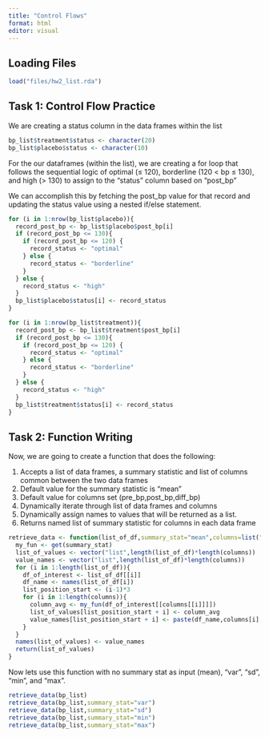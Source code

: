 ```yaml
---
title: "Control Flows"
format: html
editor: visual
---
```


## Loading Files

```r
load("files/hw2_list.rda")
```

## Task 1: Control Flow Practice

We are creating a status column in the data frames within the list

```r
bp_list$treatment$status <- character(20)
bp_list$placebo$status <- character(10)
```

For the our dataframes (within the list), we are creating a for loop that follows the sequential logic of optimal (≤ 120), borderline (120 < bp ≤ 130), and high (> 130) to assign to the "status" column based on "post_bp"

We can accomplish this by fetching the post_bp value for that record and updating the status value using a nested if/else statement.

```r
for (i in 1:nrow(bp_list$placebo)){
  record_post_bp <- bp_list$placebo$post_bp[i]
  if (record_post_bp <= 130){
    if (record_post_bp <= 120) {
      record_status <- "optimal"
    } else {
      record_status <- "borderline"
    }
  } else {
    record_status <- "high"
  } 
  bp_list$placebo$status[i] <- record_status
}

for (i in 1:nrow(bp_list$treatment)){
  record_post_bp <- bp_list$treatment$post_bp[i]
  if (record_post_bp <= 130){
    if (record_post_bp <= 120) {
      record_status <- "optimal"
    } else {
      record_status <- "borderline"
    }
  } else {
    record_status <- "high"
  } 
  bp_list$treatment$status[i] <- record_status
}
```

## Task 2: Function Writing

Now, we are going to create a function that does the following:

  1. Accepts a list of data frames, a summary statistic and list of columns common between the two data frames
  2. Default value for the summary statistic is "mean"
  3. Default value for columns set (pre_bp,post_bp,diff_bp)
  4. Dynamically iterate through list of data frames and columns
  5. Dynamically assign names to values that will be returned as a list.
  6. Returns named list of summary statistic for columns in each data frame

```r
retrieve_data <- function(list_of_df,summary_stat="mean",columns=list("pre_bp","post_bp","diff_bp")){
  my_fun <- get(summary_stat)
  list_of_values <- vector("list",length(list_of_df)*length(columns))
  value_names <- vector("list",length(list_of_df)*length(columns))
  for (i in 1:length(list_of_df)){
    df_of_interest <- list_of_df[[i]]
    df_name <- names(list_of_df[i])
    list_position_start <- (i-1)*3
    for (i in 1:length(columns)){
      column_avg <- my_fun(df_of_interest[[columns[[i]]]])
      list_of_values[list_position_start + i] <- column_avg
      value_names[list_position_start + i] <- paste(df_name,columns[i],summary_stat,sep="_")
    }
  }
  names(list_of_values) <- value_names
  return(list_of_values)
}
```

Now lets use this function with no summary stat as input (mean), "var", "sd", "min", and "max".

```r
retrieve_data(bp_list)
retrieve_data(bp_list,summary_stat="var")
retrieve_data(bp_list,summary_stat="sd")
retrieve_data(bp_list,summary_stat="min")
retrieve_data(bp_list,summary_stat="max")
```


